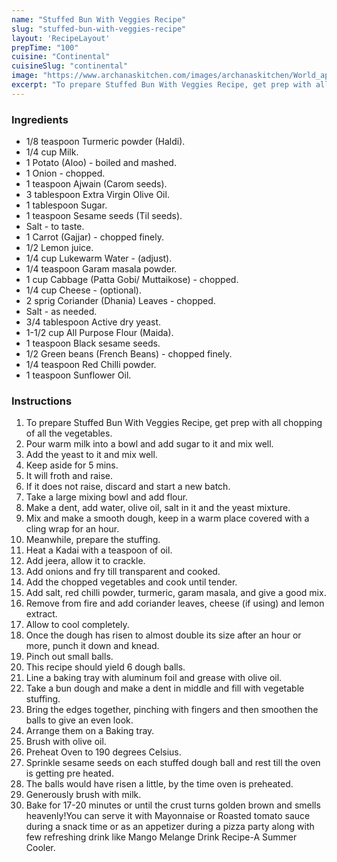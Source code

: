---
name: "Stuffed Bun With Veggies Recipe"
slug: "stuffed-bun-with-veggies-recipe"
layout: 'RecipeLayout'
prepTime: "100"
cuisine: "Continental"
cuisineSlug: "continental"
image: "https://www.archanaskitchen.com/images/archanaskitchen/World_appetizer/stuffed-bun-recipe-with-vegetables.jpg"
excerpt: "To prepare Stuffed Bun With Veggies Recipe, get prep with all chopping of all the vegetables"
---

### Ingredients

- 1/8 teaspoon Turmeric powder (Haldi).
- 1/4 cup Milk.
- 1 Potato (Aloo) - boiled and mashed.
- 1 Onion - chopped.
- 1 teaspoon Ajwain (Carom seeds).
- 3 tablespoon Extra Virgin Olive Oil.
- 1 tablespoon Sugar.
- 1 teaspoon Sesame seeds (Til seeds).
- Salt - to taste.
- 1 Carrot (Gajjar) - chopped finely.
- 1/2 Lemon juice.
- 1/4 cup Lukewarm Water - (adjust).
- 1/4 teaspoon Garam masala powder.
- 1 cup Cabbage (Patta Gobi/ Muttaikose) - chopped.
- 1/4 cup Cheese - (optional).
- 2 sprig Coriander (Dhania) Leaves - chopped.
- Salt - as needed.
- 3/4 tablespoon Active dry yeast.
- 1-1/2 cup All Purpose Flour (Maida).
- 1 teaspoon Black sesame seeds.
- 1/2 Green beans (French Beans) - chopped finely.
- 1/4 teaspoon Red Chilli powder.
- 1 teaspoon Sunflower Oil.

### Instructions

1. To prepare Stuffed Bun With Veggies Recipe, get prep with all chopping of all the vegetables.
1. Pour warm milk into a bowl and add sugar to it and mix well.
1. Add the yeast to it and mix well.
1. Keep aside for 5 mins.
1. It will froth and raise.
1. If it does not raise, discard and start a new batch.
1. Take a large mixing bowl and add flour.
1. Make a dent, add water, olive oil, salt in it and the yeast mixture.
1. Mix and make a smooth dough, keep in a warm place covered with a cling wrap for an hour.
1. Meanwhile, prepare the stuffing.
1. Heat a Kadai with a teaspoon of oil.
1. Add jeera, allow it to crackle.
1. Add onions and fry till transparent and cooked.
1. Add the chopped vegetables and cook until tender.
1. Add salt, red chilli powder, turmeric, garam masala, and give a good mix.
1. Remove from fire and add coriander leaves, cheese (if using) and lemon extract.
1. Allow to cool completely.
1. Once the dough has risen to almost double its size after an hour or more, punch it down and knead.
1. Pinch out small balls.
1. This recipe should yield 6 dough balls.
1. Line a baking tray with aluminum foil and grease with olive oil.
1. Take a bun dough and make a dent in middle and fill with vegetable stuffing.
1. Bring the edges together, pinching with fingers and then smoothen the balls to give an even look.
1. Arrange them on a Baking tray.
1. Brush with olive oil.
1. Preheat Oven to 190 degrees Celsius.
1. Sprinkle sesame seeds on each stuffed dough ball and rest till the oven is getting pre heated.
1. The balls would have risen a little, by the time oven is preheated.
1. Generously brush with milk.
1. Bake for 17-20 minutes or until the crust turns golden brown and smells heavenly!You can serve it with Mayonnaise or Roasted tomato sauce during a snack time or as an appetizer during a pizza party along with few refreshing drink like Mango Melange Drink Recipe-A Summer Cooler.
